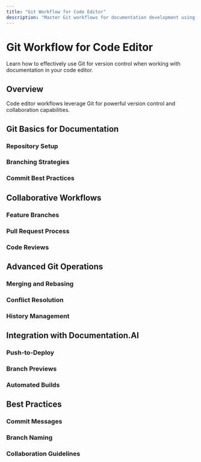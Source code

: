 ```yaml
---
title: "Git Workflow for Code Editor"
description: "Master Git workflows for documentation development using code editors"
---
```


# Git Workflow for Code Editor

Learn how to effectively use Git for version control when working with documentation in your code editor.

## Overview

Code editor workflows leverage Git for powerful version control and collaboration capabilities.

## Git Basics for Documentation

### Repository Setup

### Branching Strategies

### Commit Best Practices

## Collaborative Workflows

### Feature Branches

### Pull Request Process

### Code Reviews

## Advanced Git Operations

### Merging and Rebasing

### Conflict Resolution

### History Management

## Integration with Documentation.AI

### Push-to-Deploy

### Branch Previews

### Automated Builds

## Best Practices

### Commit Messages

### Branch Naming

### Collaboration Guidelines
